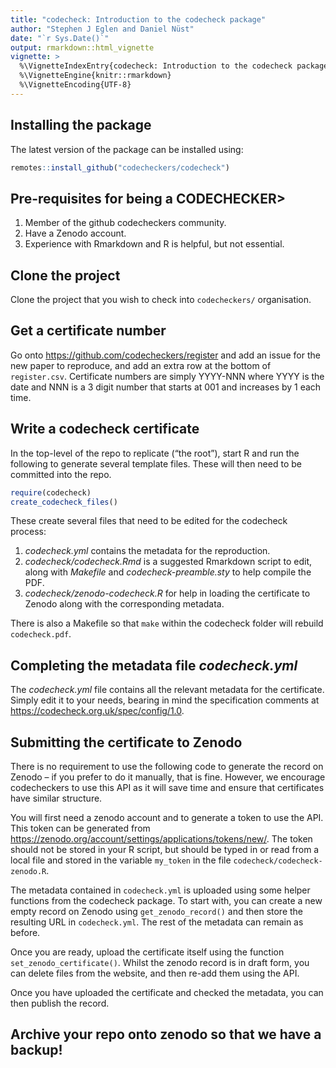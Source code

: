 ```yaml
---
title: "codecheck: Introduction to the codecheck package"
author: "Stephen J Eglen and Daniel Nüst"
date: "`r Sys.Date()`"
output: rmarkdown::html_vignette
vignette: >
  %\VignetteIndexEntry{codecheck: Introduction to the codecheck package}
  %\VignetteEngine{knitr::rmarkdown}
  %\VignetteEncoding{UTF-8}
---
```


## Installing the package

The latest version of the package can be installed using:
```r
remotes::install_github("codecheckers/codecheck")
```

## Pre-requisites for being a CODECHECKER>

1. Member of the github codecheckers community.
2. Have a Zenodo account.
3. Experience with Rmarkdown and R is helpful, but not essential.

## Clone the project

Clone the project that you wish to check into `codecheckers/`
organisation.

## Get a certificate number 

Go onto <https://github.com/codecheckers/register> and add an issue
for the new paper to reproduce, and add an extra row at the bottom of
`register.csv`.  Certificate numbers are simply YYYY-NNN where YYYY is
the date and NNN is a 3 digit number that starts at 001 and increases
by 1 each time.

## Write a codecheck certificate

In the top-level of the repo to replicate ("the root"), start R and
run the following to generate several template files.  These will then
need to be committed into the repo.

```r
require(codecheck)
create_codecheck_files()
```

These create several files that need to be edited for the codecheck
process:

1. *codecheck.yml* contains the metadata for the reproduction.
2. *codecheck/codecheck.Rmd* is a suggested Rmarkdown script to
	edit, along with *Makefile* and *codecheck-preamble.sty* to help
	compile the PDF.
3. *codecheck/zenodo-codecheck.R* for help in loading the certificate
   to Zenodo along with the corresponding metadata.


There is also a Makefile so that `make` within the codecheck folder
will rebuild `codecheck.pdf`.

## Completing the metadata file *codecheck.yml*

The *codecheck.yml* file contains all the relevant metadata for the
certificate.  Simply edit it to your needs, bearing in mind the
specification comments at <https://codecheck.org.uk/spec/config/1.0>.


## Submitting the certificate to Zenodo

There is no requirement to use the following code to generate the
record on Zenodo -- if you prefer to do it manually, that is fine.
However, we encourage codecheckers to use this API as it will save
time and ensure that certificates have similar structure.

You will first need a zenodo account and to generate a token to use
the API.  This token can be generated from
<https://zenodo.org/account/settings/applications/tokens/new/>. The
token should not be stored in your R script, but should be typed in or
read from a local file and stored in the variable `my_token` in the
file `codecheck/codecheck-zenodo.R`.

The metadata contained in `codecheck.yml` is uploaded using some
helper functions from the codecheck package.  To start with, you can
create a new empty record on Zenodo using `get_zenodo_record()` and
then store the resulting URL in `codecheck.yml`.  The rest of the
metadata can remain as before.

Once you are ready, upload the certificate itself using the
function `set_zenodo_certificate()`.  Whilst the zenodo record is in
draft form, you can delete files from the website, and then re-add
them using the API.

Once you have uploaded the certificate and checked the metadata, you
can then publish the record.

## Archive your repo onto zenodo so that we have a backup!
